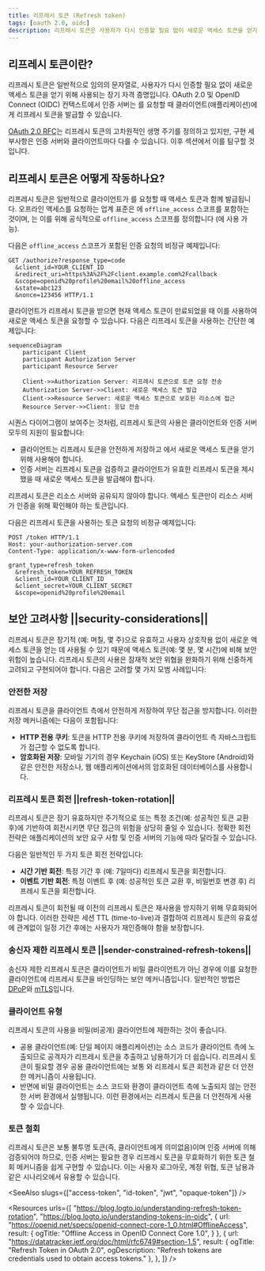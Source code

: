 ```yaml
---
title: 리프레시 토큰 (Refresh token)
tags: [oauth 2.0, oidc]
description: 리프레시 토큰은 사용자가 다시 인증할 필요 없이 새로운 액세스 토큰을 얻기 위해 사용되는 장기 자격 증명입니다. 이는 사용자 세션을 유지하고 더 나은 사용자 경험을 제공하는 데 사용됩니다.
---
```


## 리프레시 토큰이란?

리프레시 토큰은 일반적으로 임의의 문자열로, 사용자가 다시 인증할 필요 없이 새로운 <Ref slug="access-token">액세스 토큰</Ref>을 얻기 위해 사용되는 장기 자격 증명입니다. OAuth 2.0 및 OpenID Connect (OIDC) 컨텍스트에서 <Ref slug="authorization-server">인증 서버</Ref>는 <Ref slug="offline-access" />를 요청할 때 클라이언트(애플리케이션)에게 리프레시 토큰을 발급할 수 있습니다.

[OAuth 2.0 RFC](https://datatracker.ietf.org/doc/html/rfc6749#section-1.5)는 리프레시 토큰의 고차원적인 생명 주기를 정의하고 있지만, 구현 세부사항은 인증 서버와 클라이언트마다 다를 수 있습니다. 이후 섹션에서 이를 탐구할 것입니다.

## 리프레시 토큰은 어떻게 작동하나요?

리프레시 토큰은 일반적으로 클라이언트가 <Ref slug="offline-access" />를 요청할 때 액세스 토큰과 함께 발급됩니다. 오프라인 액세스를 요청하는 업계 표준은 <Ref slug="authorization-request" />에 `offline_access` 스코프를 포함하는 것이며, <Ref slug="openid-connect" />는 이를 위해 공식적으로 `offline_access` 스코프를 정의합니다 (<Ref slug="authentication-request" />에 사용 가능).

다음은 `offline_access` 스코프가 포함된 인증 요청의 비정규 예제입니다:

```http
GET /authorize?response_type=code
  &client_id=YOUR_CLIENT_ID
  &redirect_uri=https%3A%2F%2Fclient.example.com%2Fcallback
  &scope=openid%20profile%20email%20offline_access
  &state=abc123
  &nonce=123456 HTTP/1.1
```

클라이언트가 리프레시 토큰을 받으면 현재 액세스 토큰이 만료되었을 때 이를 사용하여 새로운 액세스 토큰을 요청할 수 있습니다. 다음은 리프레시 토큰을 사용하는 간단한 예제입니다:

```mermaid
sequenceDiagram
    participant Client
    participant Authorization Server
    participant Resource Server

    Client->>Authorization Server: 리프레시 토큰으로 토큰 요청 전송
    Authorization Server->>Client: 새로운 액세스 토큰 발급
    Client->>Resource Server: 새로운 액세스 토큰으로 보호된 리소스에 접근
    Resource Server->>Client: 응답 전송
```

시퀀스 다이어그램이 보여주는 것처럼, 리프레시 토큰의 사용은 클라이언트와 인증 서버 모두의 지원이 필요합니다:

- 클라이언트는 리프레시 토큰을 안전하게 저장하고 <Ref slug="token-request" />에서 새로운 액세스 토큰을 얻기 위해 사용해야 합니다.
- 인증 서버는 리프레시 토큰을 검증하고 클라이언트가 유효한 리프레시 토큰을 제시했을 때 새로운 액세스 토큰을 발급해야 합니다.

리프레시 토큰은 <Ref slug="resource-server">리소스 서버</Ref>와 공유되지 않아야 합니다. 액세스 토큰만이 리소스 서버가 인증을 위해 확인해야 하는 토큰입니다.

다음은 리프레시 토큰을 사용하는 토큰 요청의 비정규 예제입니다:

```http
POST /token HTTP/1.1
Host: your-authorization-server.com
Content-Type: application/x-www-form-urlencoded

grant_type=refresh_token
  &refresh_token=YOUR_REFRESH_TOKEN
  &client_id=YOUR_CLIENT_ID
  &client_secret=YOUR_CLIENT_SECRET
  &scope=openid%20profile%20email
```

## 보안 고려사항 ||security-considerations||

리프레시 토큰은 장기적 (예: 며칠, 몇 주)으로 유효하고 사용자 상호작용 없이 새로운 액세스 토큰을 얻는 데 사용될 수 있기 때문에 액세스 토큰(예: 몇 분, 몇 시간)에 비해 보안 위험이 높습니다. 리프레시 토큰의 사용은 잠재적 보안 위협을 완화하기 위해 신중하게 고려되고 구현되어야 합니다. 다음은 고려할 몇 가지 모범 사례입니다:

### 안전한 저장

리프레시 토큰을 클라이언트 측에서 안전하게 저장하여 무단 접근을 방지합니다. 이러한 저장 메커니즘에는 다음이 포함됩니다:

- **HTTP 전용 쿠키**: 토큰을 HTTP 전용 쿠키에 저장하여 클라이언트 측 자바스크립트가 접근할 수 없도록 합니다.
- **암호화된 저장**: 모바일 기기의 경우 Keychain (iOS) 또는 KeyStore (Android)와 같은 안전한 저장소나, 웹 애플리케이션에서의 암호화된 데이터베이스를 사용합니다.

### 리프레시 토큰 회전 ||refresh-token-rotation||

리프레시 토큰은 장기 유효하지만 주기적으로 또는 특정 조건(예: 성공적인 토큰 교환 후)에 기반하여 회전시키면 무단 접근의 위험을 상당히 줄일 수 있습니다. 정확한 회전 전략은 애플리케이션의 보안 요구 사항 및 인증 서버의 기능에 따라 달라질 수 있습니다.

다음은 일반적인 두 가지 토큰 회전 전략입니다:

- **시간 기반 회전**: 특정 기간 후 (예: 7일마다) 리프레시 토큰을 회전합니다.
- **이벤트 기반 회전**: 특정 이벤트 후 (예: 성공적인 토큰 교환 후, 비밀번호 변경 후) 리프레시 토큰을 회전합니다.

리프레시 토큰이 회전될 때 이전의 리프레시 토큰은 재사용을 방지하기 위해 무효화되어야 합니다. 이러한 전략은 세션 TTL (time-to-live)과 결합하여 리프레시 토큰의 유효성에 관계없이 일정 기간 후에는 사용자가 재인증해야 함을 보장합니다.

### 송신자 제한 리프레시 토큰 ||sender-constrained-refresh-tokens||

송신자 제한 리프레시 토큰은 클라이언트가 <Ref slug="client" headingId="confidential-clients">비밀 클라이언트</Ref>가 아닌 경우에 이를 요청한 클라이언트에 리프레시 토큰을 바인딩하는 보안 메커니즘입니다. 일반적인 방법은 [DPoP](https://datatracker.ietf.org/doc/html/rfc9449)와 [mTLS](https://datatracker.ietf.org/doc/html/rfc8705)입니다.

### 클라이언트 유형

리프레시 토큰의 사용을 <Ref slug="client" headingId="confidential-clients">비밀(비공개) 클라이언트</Ref>에 제한하는 것이 좋습니다.

- 공용 클라이언트(예: 단일 페이지 애플리케이션)는 소스 코드가 클라이언트 측에 노출되므로 공격자가 리프레시 토큰을 추출하고 남용하기가 더 쉽습니다. 리프레시 토큰이 필요할 경우 공용 클라이언트에는 보통 <Ref slug="pkce" />와 리프레시 토큰 회전과 같은 더 안전한 메커니즘이 사용됩니다.
- 반면에 비밀 클라이언트는 소스 코드와 환경이 클라이언트 측에 노출되지 않는 안전한 서버 환경에서 실행됩니다. 이런 환경에서는 리프레시 토큰을 더 안전하게 사용할 수 있습니다.

### 토큰 철회

리프레시 토큰은 보통 <Ref slug="opaque-token">불투명 토큰</Ref>(즉, 클라이언트에게 의미없음)이며 인증 서버에 의해 검증되어야 하므로, 인증 서버는 필요한 경우 리프레시 토큰을 무효화하기 위한 토큰 철회 메커니즘을 쉽게 구현할 수 있습니다. 이는 사용자 로그아웃, 계정 위협, 토큰 남용과 같은 시나리오에서 유용할 수 있습니다.

<SeeAlso slugs={["access-token", "id-token", "jwt", "opaque-token"]} />

<Resources urls={[
  "https://blog.logto.io/understanding-refresh-token-rotation",
  "https://blog.logto.io/understanding-tokens-in-oidc",
  {
    url: "https://openid.net/specs/openid-connect-core-1_0.html#OfflineAccess",
    result: {
      ogTitle: "Offline Access in OpenID Connect Core 1.0",
    }
  },
  {
    url: "https://datatracker.ietf.org/doc/html/rfc6749#section-1.5",
    result: {
      ogTitle: "Refresh Token in OAuth 2.0",
      ogDescription: "Refresh tokens are credentials used to obtain access tokens."
    },
  },
]} />
